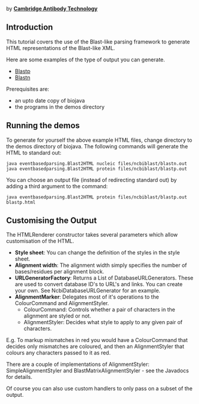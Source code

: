by '''[mailto:bioinformatics@CambridgeAntibody.com Cambridge Antibody Technology]'''

== Introduction ==

This tutorial covers the use of the Blast-like parsing framework to generate HTML representations of the Blast-like XML.

Here are some examples of the type of output you can generate.

* [http://www.biojava.org/tutorials/blastlikeParsingCookBook/blastp.html Blastp]
* [http://www.biojava.org/tutorials/blastlikeParsingCookBook/blastp.html Blastn]

Prerequisites are:

* an upto date copy of biojava 
* the programs in the demos directory 

== Running the demos ==

To generate for yourself the above example HTML files, change directory to the demos directory of biojava. The following commands will generate the HTML to standard out:

<pre>java eventbasedparsing.Blast2HTML nucleic files/ncbiblast/blastn.out
java eventbasedparsing.Blast2HTML protein files/ncbiblast/blastp.out</pre>

You can choose an output file (instead of redirecting standard out) by adding a third argument to the command:

<pre>java eventbasedparsing.Blast2HTML protein files/ncbiblast/blastp.out blastp.html</pre>

== Customising the Output ==

The HTMLRenderer constructor takes several parameters which allow customisation of the HTML. 

* '''Style sheet''': You can change the definition of the styles in the style sheet. 
* '''Alignment width''': The alignment width simply specifies the number of bases/residues per alignment block. 
* '''URLGeneratorFactory''': Returns a List of DatabaseURLGenerators. These are used to convert database ID's to URL's and links. You can create your own. See NcbiDatabaseURLGenerator for an example. 
* '''AlignmentMarker''': Delegates most of it's operations to the ColourCommand and AlignmentStyler.
** ColourCommand: Controls whether a pair of characters in the alignment are styled or not. 
** AlignmentStyler: Decides what style to apply to any given pair of characters. 

E.g. To markup mismatches in red you would have a ColourCommand that decides only mismatches are coloured, and then an AlignmentStyler that colours any characters passed to it as red.

There are a couple of implementations of AlignmentStyler: SimpleAlignmentStyler and BlastMatrixAlignmentStyler - see the Javadocs for details. 

Of course you can also use custom handlers to only pass on a subset of the output. 

{{Tutorial:Footer}}